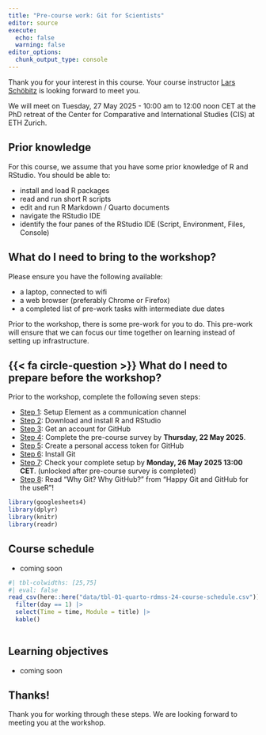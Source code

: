 ```yaml
---
title: "Pre-course work: Git for Scientists"
editor: source
execute: 
  echo: false
  warning: false
editor_options: 
  chunk_output_type: console
---
```


Thank you for your interest in this course. Your course instructor [Lars Schöbitz](https://ghe.ethz.ch/about/people/person-detail.MjkyODc2.TGlzdC80MTI2LC0xNDYwMDMwNTU3.html) is looking forward to meet you. 

We will meet on Tuesday, 27 May 2025 - 10:00 am to 12:00 noon CET at the PhD retreat of the Center for Comparative and International Studies (CIS) at ETH Zurich.

## Prior knowledge

For this course, we assume that you have some prior knowledge of R and RStudio. You should be able to:

- install and load R packages
- read and run short R scripts
- edit and run R Markdown / Quarto documents
- navigate the RStudio IDE
- identify the four panes of the RStudio IDE (Script, Environment, Files, Console)

## What do I need to bring to the workshop?

Please ensure you have the following available:

-   a laptop, connected to wifi
-   a web browser (preferably Chrome or Firefox)
-   a completed list of pre-work tasks with intermediate due dates

[Prior to the workshop, there is some pre-work for you to do]{.highlight-yellow}. This pre-work will ensure that we can focus our time together on learning instead of setting up infrastructure.

## {{< fa circle-question >}} What do I need to prepare before the workshop?

Prior to the workshop, complete the following seven steps:

-   [Step 1](0-1-pre-work/01-element.html): Setup Element as a communication channel
-   [Step 2](0-1-pre-work/02-install-r.html): Download and install R and RStudio
-   [Step 3](0-1-pre-work/03-github-acc.html): Get an account for GitHub
-   [Step 4](0-1-pre-work/04-survey.html): Complete the pre-course survey by [**Thursday, 22 May 2025**]{.highlight-yellow}.
-   [Step 5](0-1-pre-work/05-github-pat.html): Create a personal access token for GitHub
-   [Step 6](0-1-pre-work/06-install-git.html): Install Git
-   [Step 7](0-1-pre-work/07-first-repo.html): Check your complete setup by [**Monday, 26 May 2025 13:00 CET**]{.highlight-yellow}. (unlocked after pre-course survey is completed)
-   [Step 8](0-1-pre-work/08-big-picture.html): Read "Why Git? Why GitHub?" from "Happy Git and GitHub for the useR"!

```r
library(googlesheets4)
library(dplyr)
library(knitr)
library(readr)
```

## Course schedule

- coming soon

```r
#| tbl-colwidths: [25,75]
#| eval: false 
read_csv(here::here("data/tbl-01-quarto-rdmss-24-course-schedule.csv")) |> 
  filter(day == 1) |> 
  select(Time = time, Module = title) |> 
  kable()
  
```

## Learning objectives

- coming soon

## Thanks!

Thank you for working through these steps. We are looking forward to meeting you at the workshop.

